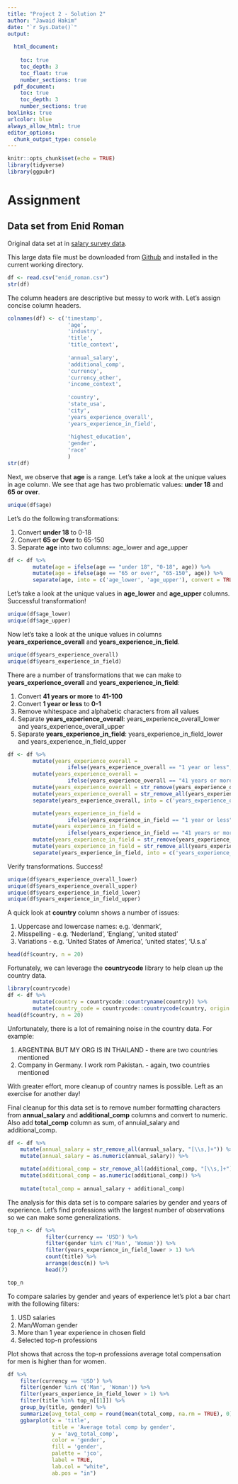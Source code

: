 ```yaml
---
title: "Project 2 - Solution 2"
author: "Jawaid Hakim"
date: "`r Sys.Date()`"
output:
  
  html_document:
    
    toc: true
    toc_depth: 3
    toc_float: true
    number_sections: true
  pdf_document: 
    toc: true
    toc_depth: 3
    number_sections: true
boxlinks: true
urlcolor: blue
always_allow_html: true
editor_options: 
  chunk_output_type: console
---
```


```r
knitr::opts_chunk$set(echo = TRUE)
library(tidyverse)
library(ggpubr)
```

# Assignment

## Data set from Enid Roman

Original data set at in [salary survey data](https://docs.google.com/spreadsheets/d/1IPS5dBSGtwYVbjsfbaMCYIWnOuRmJcbequohNxCyGVw/edit?resourcekey#gid=1625408792).  

This large data file must be downloaded from  [Github](https://github.com/himalayahall/DATA607/blob/main/Project2/enid_roman.csv) and installed in the current working directory. 

```r
df <- read.csv("enid_roman.csv")
str(df)
```

The column headers are descriptive but messy to work with. Let's assign concise column headers.

```r
colnames(df) <- c('timestamp', 
                   'age', 
                   'industry', 
                   'title',
                   'title_context',
                   
                   'annual_salary',
                   'additional_comp',
                   'currency',
                   'currency_other',
                   'income_context',
                   
                   'country',
                   'state_usa',
                   'city',
                   'years_experience_overall',
                   'years_experience_in_field',
                   
                   'highest_education',
                   'gender',
                   'race'
                   )
str(df)
```

Next, we observe that **age** is a range. Let's take a look at the unique values in age column. We see that age has two problematic values: **under 18** and **65 or over**.

```r
unique(df$age)
```

Let's do the following transformations:

1. Convert **under 18** to 0-18
1. Convert **65 or Over** to 65-150
1. Separate **age** into two columns: age_lower and age_upper

```r
df <- df %>%
        mutate(age = ifelse(age == "under 18", "0-18", age)) %>%
        mutate(age = ifelse(age == "65 or over", "65-150", age)) %>%
        separate(age, into = c('age_lower', 'age_upper'), convert = TRUE)
```

Let's take a look at the unique values in **age_lower** and **age_upper** columns. Successful transformation!

```r
unique(df$age_lower)
unique(df$age_upper)
```

Now let's take a look at the unique values in columns **years_experience_overall** and **years_experience_in_field**.

```r
unique(df$years_experience_overall)
unique(df$years_experience_in_field)
```

There are a number of transformations that we can make to **years_experience_overall** and **years_experience_in_field**:

1. Convert **41 years or more** to **41-100**
1. Convert **1 year or less** to **0-1**
1. Remove whitespace and alphabetic characters from all values
1. Separate **years_experience_overall**: years_experience_overall_lower and years_experience_overall_upper
1. Separate **years_experience_in_field**: years_experience_in_field_lower and years_experience_in_field_upper

```r
df <- df %>%
        mutate(years_experience_overall = 
                   ifelse(years_experience_overall == "1 year or less", "0-1", years_experience_overall)) %>%
        mutate(years_experience_overall = 
                   ifelse(years_experience_overall == "41 years or more", "41-100", years_experience_overall)) %>%
        mutate(years_experience_overall = str_remove(years_experience_overall, "years")) %>%
        mutate(years_experience_overall = str_remove_all(years_experience_overall, "\\s+")) %>%
        separate(years_experience_overall, into = c('years_experience_overall_lower', 'years_experience_overall_upper'), convert = TRUE) %>%

        mutate(years_experience_in_field = 
                   ifelse(years_experience_in_field == "1 year or less", "0-1", years_experience_in_field)) %>%
        mutate(years_experience_in_field = 
                   ifelse(years_experience_in_field == "41 years or more", "41-100", years_experience_in_field)) %>%
        mutate(years_experience_in_field = str_remove(years_experience_in_field, "years")) %>%
        mutate(years_experience_in_field = str_remove_all(years_experience_in_field, "\\s+")) %>%
        separate(years_experience_in_field, into = c('years_experience_in_field_lower', 'years_experience_in_field_upper'), convert = TRUE)
```

Verify transformations. Success!

```r
unique(df$years_experience_overall_lower)
unique(df$years_experience_overall_upper)
unique(df$years_experience_in_field_lower)
unique(df$years_experience_in_field_upper)
```

A quick look at **country** column shows a number of issues:

1. Uppercase and lowercase names: e.g. 'denmark', 
1. Misspelling - e.g. 'Nederland', 'Englang', 'united stated'
1. Variations - e.g. 'United States of America', 'united states', 'U.s.a'

```r
head(df$country, n = 20)
```

Fortunately, we can leverage the **countrycode** library to help clean up the country data.

```r
library(countrycode)
df <- df %>%
        mutate(country = countrycode::countryname(country)) %>%
        mutate(country_code = countrycode::countrycode(country, origin = 'country.name', destination = 'iso3c'))
head(df$country, n = 20)

```

Unfortunately, there is a lot of remaining noise in the country data. For example:

1. ARGENTINA BUT MY ORG IS IN THAILAND - there are two countries mentioned
1. Company in Germany. I work rom Pakistan. - again, two countries mentioned

With greater effort, more cleanup of country names is possible. Left as an exercise for another day!

Final cleanup for this data set is to remove number formatting characters from  **annual_salary** and **additional_comp** columns and convert to numeric. Also add **total_comp** column as sum, of annuial_salary and additional_comp.

```r
df <- df %>%
    mutate(annual_salary = str_remove_all(annual_salary, "[\\s,]+")) %>%
    mutate(annual_salary = as.numeric(annual_salary)) %>%

    mutate(additional_comp = str_remove_all(additional_comp, "[\\s,]+")) %>%
    mutate(additional_comp = as.numeric(additional_comp)) %>%
    
    mutate(total_comp = annual_salary + additional_comp) 
```

The analysis for this data set is to compare salaries by gender and years of experience. Let's find professions with the largest number of observations so we can make some generalizations.

```r
top_n <- df %>% 
            filter(currency == 'USD') %>%
            filter(gender %in% c('Man', 'Woman')) %>%
            filter(years_experience_in_field_lower > 1) %>%
            count(title) %>% 
            arrange(desc(n)) %>%
            head(7) 

top_n
```

To compare salaries by gender and years of experience let's plot a bar chart with the following filters: 

1. USD salaries
1. Man/Woman gender
1. More than 1 year experience in chosen field
1. Selected top-n professions

Plot shows that across the top-n professions average total compensation for men is higher than for women.

```r
df %>%
    filter(currency == 'USD') %>%
    filter(gender %in% c('Man', 'Woman')) %>%
    filter(years_experience_in_field_lower > 1) %>%
    filter(title %in% top_n[[1]]) %>%
    group_by(title, gender) %>%
    summarize(avg_total_comp = round(mean(total_comp, na.rm = TRUE), 0)) %>%
    ggbarplot(x = 'title', 
              title = 'Average total comp by gender',
              y = 'avg_total_comp',
              color = 'gender',
              fill = 'gender',
              palette = 'jco',
              label = TRUE, 
              lab.col = "white",
              ab.pos = "in")
```
